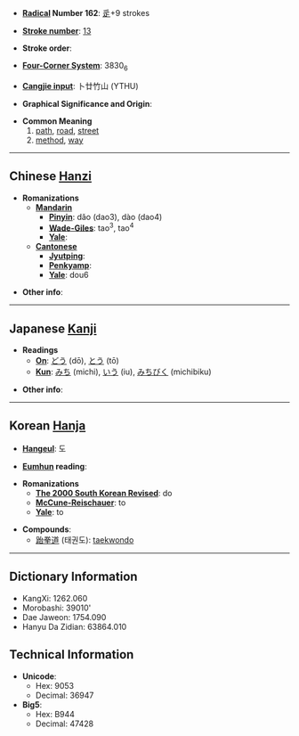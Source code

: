 * '''[[Wiktionary:Chinese radical index| Radical]] Number 162''': [[Wiktionary:Chinese radical index 辵|辵]]+9 strokes

* '''[[Wiktionary:Chinese total strokes index|Stroke number]]''': [[Wiktionary:Chinese total strokes index 13|13]]

* '''Stroke order''': 

* '''[[Wiktionary:Chinese four corner index|Four-Corner System]]''': 3830<sub>6</sub>

* '''[[Wiktionary:Chinese Cangjie index|Cangjie input]]''': 卜廿竹山 (YTHU)

* '''Graphical Significance and Origin''': 

* '''Common Meaning'''
*#[[path]], [[road]], [[street]]
*# [[method]], [[way]]

----

== Chinese [[Hanzi]] ==

* '''Romanizations'''
** '''[[Mandarin]]'''
*** '''[[Pinyin]]''': dǎo (dao3), dào (dao4)
*** '''[[Wade-Giles]]''': tao<sup>3</sup>, tao<sup>4</sup>
*** '''[[Yale]]''': 
** '''[[Cantonese]]'''
*** '''[[Jyutping]]''':
*** '''[[Penkyamp]]''': 
*** '''[[Yale]]''': dou6

* '''Other info''': 

----

== Japanese [[Kanji]] ==

* '''Readings'''
** '''[[On]]''': [[どう]] (dō), [[とう]] (tō)
** '''[[Kun]]''': [[みち]] (michi), [[いう]] (iu), [[みちびく]] (michibiku)

* '''Other info''':  

----

== Korean [[Hanja]] ==

* '''[[Hangeul]]''': 도

* '''[[Eumhun]] reading''': 

* '''Romanizations'''
** '''[[The 2000 South Korean Revised Romanization|The 2000 South Korean Revised]]''': do
** '''[[McCune-Reischauer]]''': to
** '''[[Yale]]''': to

* '''Compounds''':
** [[跆拳道]] (태권도): [[taekwondo]]

----

== Dictionary Information ==

* KangXi: 1262.060
* Morobashi: 39010'
* Dae Jaweon: 1754.090
* Hanyu Da Zidian: 63864.010

== Technical Information ==

* '''Unicode''':
** Hex: 9053
** Decimal: 36947
* '''Big5''':
** Hex: B944
** Decimal: 47428